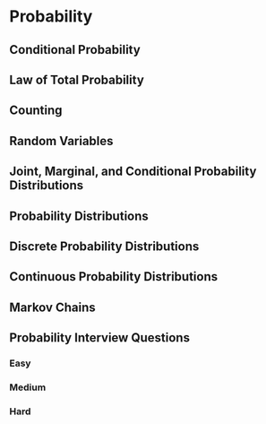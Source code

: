 # Probability

## Conditional Probability

## Law of Total Probability

## Counting

## Random Variables

## Joint, Marginal, and Conditional Probability Distributions

## Probability Distributions

## Discrete Probability Distributions

## Continuous Probability Distributions

## Markov Chains

## Probability Interview Questions

### Easy

### Medium

### Hard
